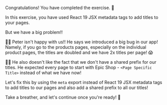 Congratulations! You have completed the exercise. 🎉
 
In this exercise, you have used React 19 JSX metadata tags to add titles to your pages.

But we have a big problem!!

👨‍💼 Peter isn't happy with us!! He says we introduced a big bug in our app! Namely, 
if you go to the products pages, especially on the individual product pages, the titles
are doubled and we have 2x titles per page! 😱

👨‍💼 He also doesn't like the fact that we don't have a shared prefix for our titles. He
expected every page to start with Epic Shop - `<Page Specific Title>` instead of what we
have now!

Let's fix this by using the `meta` export instead of React 19 JSX metadata tags to add titles
to our pages and also add a shared prefix to all our titles!

Take a breather, and let's continue once you're ready! 🚀